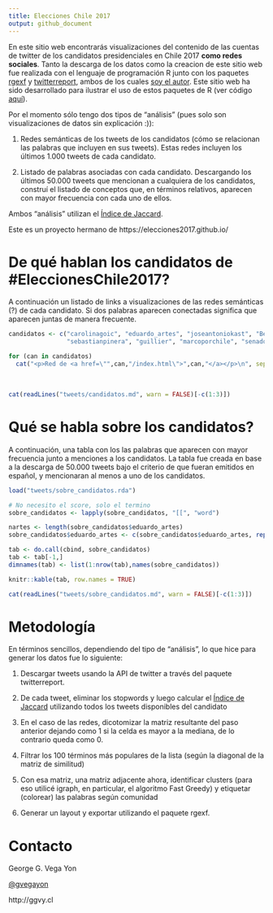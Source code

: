 ```yaml
---
title: Elecciones Chile 2017
output: github_document
---
```


En este sitio web encontrarás visualizaciones del contenido de las cuentas de twitter de los candidatos presidenciales en Chile 2017 __como redes sociales__. Tanto la descarga de los datos como la creacion de este sitio web fue realizada con el lenguaje de programación R junto con los paquetes [rgexf](https://github.com/gvegayon/rgexf) y [twitterreport](https://github.com/gvegayon/twitterreport), ambos de los cuales [soy el autor](http://ggvy.cl). Este sitio web ha sido desarrollado para ilustrar el uso de estos paquetes de R (ver código [aquí](https://github.com/gvegayon/elecciones2017)).

Por el momento sólo tengo dos tipos de "análisis" (pues solo son visualizaciones de datos sin explicación :)):

1.  Redes semánticas de los tweets de los candidatos (cómo se relacionan las palabras que incluyen en sus tweets). Estas redes incluyen los últimos 1.000 tweets de cada candidato.

2.  Listado de palabras asociadas con cada candidato. Descargando los últimos 50.000 tweets que mencionan a cualquiera de los candidatos, construí el listado de conceptos que, en términos relativos, aparecen con mayor frecuencia con cada uno de ellos.

Ambos "análisis" utilizan el [Índice de Jaccard](https://es.wikipedia.org/wiki/%C3%8Dndice_Jaccard).

Este es un proyecto hermano de https://elecciones2017.github.io/

# De qué hablan los candidatos de #EleccionesChile2017?

A continuación un listado de links a visualizaciones de las redes semánticas (?) de cada candidato. Si dos palabras aparecen conectadas significa que aparecen juntas de manera frecuente.

```r
candidatos <- c("carolinagoic", "eduardo_artes", "joseantoniokast", "BeaSanchezYTu",
                "sebastianpinera", "guillier", "marcoporchile", "senadornavarro")
```

```r
for (can in candidatos)
  cat("<p>Red de <a href=\"",can,"/index.html\">",can,"</a></p>\n", sep="")
```
<br>

```r
cat(readLines("tweets/candidatos.md", warn = FALSE)[-c(1:3)])
```

# Qué se habla sobre los candidatos?

A continuación, una tabla con los las palabras que aparecen con mayor frecuencia junto a menciones a los candidatos. La tabla fue creada en base a la descarga de 50.000 tweets bajo el criterio de que fueran emitidos en español, y mencionaran al menos a uno de los candidatos.

```r
load("tweets/sobre_candidatos.rda")

# No necesito el score, solo el termino
sobre_candidatos <- lapply(sobre_candidatos, "[[", "word")

nartes <- length(sobre_candidatos$eduardo_artes)
sobre_candidatos$eduardo_artes <- c(sobre_candidatos$eduardo_artes, rep("-", 20-nartes))

tab <- do.call(cbind, sobre_candidatos)
tab <- tab[-1,]
dimnames(tab) <- list(1:nrow(tab),names(sobre_candidatos))

knitr::kable(tab, row.names = TRUE)
```

```r
cat(readLines("tweets/sobre_candidatos.md", warn = FALSE)[-c(1:3)])
```


# Metodología

En términos sencillos, dependiendo del tipo de "análisis", lo que hice para generar los datos fue lo siguiente:

1.  Descargar tweets usando la API de twitter a través del paquete twitterreport.

2.  De cada tweet, eliminar los stopwords y luego calcular el [Índice de Jaccard](https://es.wikipedia.org/wiki/%C3%8Dndice_Jaccard) utilizando todos los tweets disponibles del candidato

3.  En el caso de las redes, dicotomizar la matriz resultante del paso anterior dejando como 1 si la celda es mayor a la mediana, de lo contrario queda como 0.

4.  Filtrar los 100 términos más populares de la lista (según la diagonal de la matriz de similitud)

5.  Con esa matriz, una matriz adjacente ahora, identificar clusters (para eso utilicé igraph, en particular, el algoritmo Fast Greedy) y etiquetar (colorear) las palabras según comunidad

6.  Generar un layout y exportar utilizando el paquete rgexf.


# Contacto

George G. Vega Yon

[\@gvegayon](https://twitter.com/gvegayon)

http://ggvy.cl